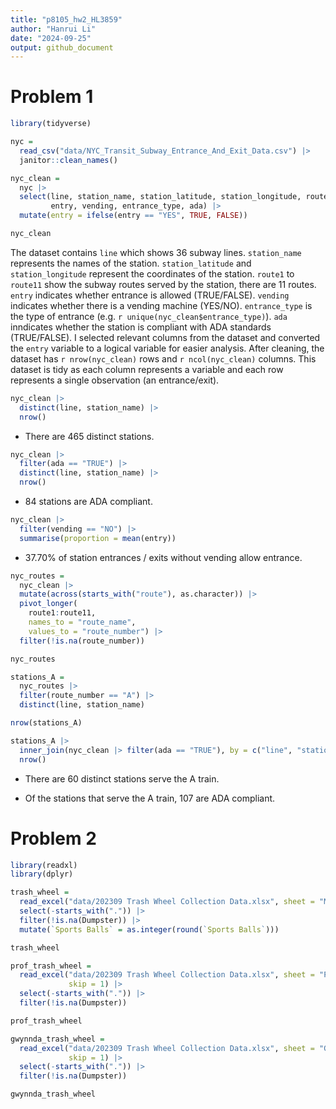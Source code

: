 ```yaml
---
title: "p8105_hw2_HL3859"
author: "Hanrui Li"
date: "2024-09-25"
output: github_document
---
```


# Problem 1

```r
library(tidyverse)

nyc = 
  read_csv("data/NYC_Transit_Subway_Entrance_And_Exit_Data.csv") |>
  janitor::clean_names()

nyc_clean = 
  nyc |>
  select(line, station_name, station_latitude, station_longitude, route1:route11, 
         entry, vending, entrance_type, ada) |>
  mutate(entry = ifelse(entry == "YES", TRUE, FALSE))

nyc_clean
```

The dataset contains `line` which shows 36 subway lines. `station_name` represents the names of the station. `station_latitude` and `station_longitude` represent the coordinates of the station. `route1` to `route11` show the subway routes served by the station, there are 11 routes. `entry` indicates whether entrance is allowed (TRUE/FALSE). `vending` indicates whether there is a vending machine (YES/NO). `entrance_type` is the type of entrance (e.g. `r unique(nyc_clean$entrance_type)`). `ada` inndicates whether the station is compliant with ADA standards (TRUE/FALSE). I selected relevant columns from the dataset and converted the `entry` variable to a logical variable for easier analysis. After cleaning, the dataset has `r nrow(nyc_clean)` rows and `r ncol(nyc_clean)` columns. This dataset is tidy as each column represents a variable and each row represents a single observation (an entrance/exit).

```r
nyc_clean |>
  distinct(line, station_name) |>
  nrow()
```

- There are 465 distinct stations.

```r
nyc_clean |>
  filter(ada == "TRUE") |>
  distinct(line, station_name) |>
  nrow()
```

- 84 stations are ADA compliant.

```r
nyc_clean |>
  filter(vending == "NO") |>
  summarise(proportion = mean(entry))
```

- 37.70% of station entrances / exits without vending allow entrance.

```r
nyc_routes = 
  nyc_clean |>
  mutate(across(starts_with("route"), as.character)) |>
  pivot_longer(
    route1:route11,
    names_to = "route_name", 
    values_to = "route_number") |>
  filter(!is.na(route_number))

nyc_routes

stations_A =
  nyc_routes |>
  filter(route_number == "A") |>
  distinct(line, station_name)

nrow(stations_A)

stations_A |>
  inner_join(nyc_clean |> filter(ada == "TRUE"), by = c("line", "station_name")) |>
  nrow()
```

- There are 60 distinct stations serve the A train.

- Of the stations that serve the A train, 107 are ADA compliant.


# Problem 2

```r
library(readxl)
library(dplyr)

trash_wheel = 
  read_excel("data/202309 Trash Wheel Collection Data.xlsx", sheet = "Mr. Trash Wheel", skip = 1) |>
  select(-starts_with(".")) |>
  filter(!is.na(Dumpster)) |>
  mutate(`Sports Balls` = as.integer(round(`Sports Balls`)))

trash_wheel
```

```r
prof_trash_wheel = 
  read_excel("data/202309 Trash Wheel Collection Data.xlsx", sheet = "Professor Trash Wheel", 
             skip = 1) |>
  select(-starts_with(".")) |>
  filter(!is.na(Dumpster))

prof_trash_wheel

gwynnda_trash_wheel = 
  read_excel("data/202309 Trash Wheel Collection Data.xlsx", sheet = "Gwynnda Trash Wheel", 
             skip = 1) |>
  select(-starts_with(".")) |>
  filter(!is.na(Dumpster))

gwynnda_trash_wheel
```














